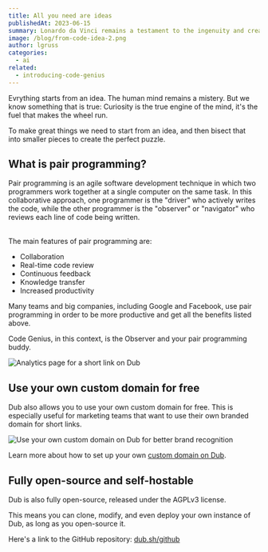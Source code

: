 ```yaml
---
title: All you need are ideas
publishedAt: 2023-06-15
summary: Lonardo da Vinci remains a testament to the ingenuity and creativity of the human mind.
image: /blog/from-code-idea-2.png
author: lgruss
categories:
  - ai
related:
  - introducing-code-genius
---
```


Evrything starts from an idea. The human mind remains a mistery.
But we know something that is true: Curiosity is the true engine of the mind, it's the fuel that makes the wheel run.

To make great things we need to start from an idea, and then bisect that into smaller pieces to create the perfect puzzle.

<h2 className="my-4 text-2xl font-semibold">What is pair programming?</h2>

Pair programming is an agile software development technique in which two programmers work together at a single computer on the same task.
In this collaborative approach, one programmer is the "driver" who actively writes the code, while the other programmer is the "observer" or "navigator" who reviews each line of code being written.

<br />
The main features of pair programming are:
<br />

- Collaboration
- Real-time code review
- Continuous feedback
- Knowledge transfer
- Increased productivity

Many teams and big companies, including Google and Facebook, use pair programming in order to be more productive and get all the benefits listed above.

Code Genius, in this context, is the Observer and your pair programming buddy.

<Image
  alt="Analytics page for a short link on Dub"
  src="https://d2vwwcvoksz7ty.cloudfront.net/changelog/public-stats-pages.png"
  width={1607}
  height={946}
/>

## Use your own custom domain for free

Dub also allows you to use your own custom domain for free. This is especially useful for marketing teams that want to use their own branded domain for short links.

<Image
  alt="Use your own custom domain on Dub for better brand recognition"
  src="https://d2vwwcvoksz7ty.cloudfront.net/blog/domains.png"
  width={1393}
  height={722}
/>

Learn more about how to set up your own [custom domain on Dub](/help/article/how-to-add-custom-domain).

## Fully open-source and self-hostable

Dub is also fully open-source, released under the AGPLv3 license.

This means you can clone, modify, and even deploy your own instance of Dub, as long as you open-source it.

Here's a link to the GitHub repository: [dub.sh/github](https://dub.sh/github)

